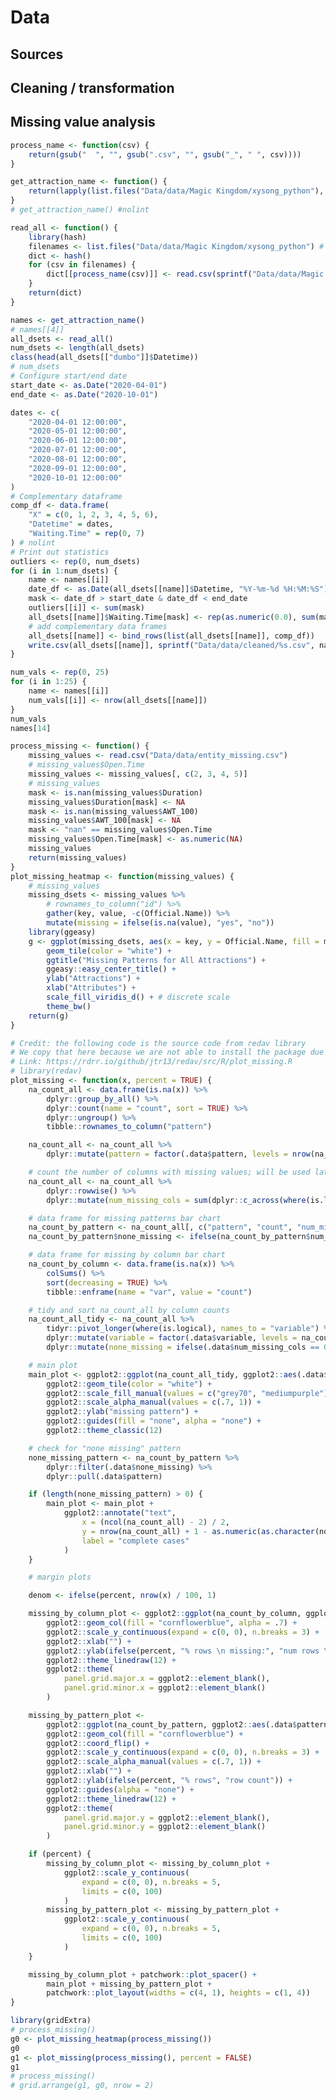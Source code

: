 # Data 

## Sources

## Cleaning / transformation

## Missing value analysis
```r
process_name <- function(csv) {
    return(gsub("  ", "", gsub(".csv", "", gsub("_", " ", csv))))
}

get_attraction_name <- function() {
    return(lapply(list.files("Data/data/Magic Kingdom/xysong_python"), process_name)) # nolint
}
# get_attraction_name() #nolint

read_all <- function() {
    library(hash)
    filenames <- list.files("Data/data/Magic Kingdom/xysong_python") # nolint
    dict <- hash()
    for (csv in filenames) {
        dict[[process_name(csv)]] <- read.csv(sprintf("Data/data/Magic Kingdom/xysong_python/%s", csv)) # nolint
    }
    return(dict)
}
```
```r
names <- get_attraction_name()
# names[[4]]
all_dsets <- read_all()
num_dsets <- length(all_dsets)
class(head(all_dsets[["dumbo"]]$Datetime))
# num_dsets
# Configure start/end date
start_date <- as.Date("2020-04-01")
end_date <- as.Date("2020-10-01")

dates <- c(
    "2020-04-01 12:00:00",
    "2020-05-01 12:00:00",
    "2020-06-01 12:00:00",
    "2020-07-01 12:00:00",
    "2020-08-01 12:00:00",
    "2020-09-01 12:00:00",
    "2020-10-01 12:00:00"
)
# Complementary dataframe
comp_df <- data.frame(
    "X" = c(0, 1, 2, 3, 4, 5, 6),
    "Datetime" = dates,
    "Waiting.Time" = rep(0, 7)
) # nolint
# Print out statistics
outliers <- rep(0, num_dsets)
for (i in 1:num_dsets) {
    name <- names[[i]]
    date_df <- as.Date(all_dsets[[name]]$Datetime, "%Y-%m-%d %H:%M:%S")
    mask <- date_df > start_date & date_df < end_date
    outliers[[i]] <- sum(mask)
    all_dsets[[name]]$Waiting.Time[mask] <- rep(as.numeric(0.0), sum(mask))
    # add complementary data frames
    all_dsets[[name]] <- bind_rows(list(all_dsets[[name]], comp_df))
    write.csv(all_dsets[[name]], sprintf("Data/data/cleaned/%s.csv", name))
}

num_vals <- rep(0, 25)
for (i in 1:25) {
    name <- names[[i]]
    num_vals[[i]] <- nrow(all_dsets[[name]])
}
num_vals
names[14]
```

```r
process_missing <- function() {
    missing_values <- read.csv("Data/data/entity_missing.csv")
    # missing_values$Open.Time
    missing_values <- missing_values[, c(2, 3, 4, 5)]
    # missing_values
    mask <- is.nan(missing_values$Duration)
    missing_values$Duration[mask] <- NA
    mask <- is.nan(missing_values$AWT_100)
    missing_values$AWT_100[mask] <- NA
    mask <- "nan" == missing_values$Open.Time
    missing_values$Open.Time[mask] <- as.numeric(NA)
    missing_values
    return(missing_values)
}
plot_missing_heatmap <- function(missing_values) {
    # missing_values
    missing_dsets <- missing_values %>%
        # rownames_to_column("id") %>%
        gather(key, value, -c(Official.Name)) %>%
        mutate(missing = ifelse(is.na(value), "yes", "no"))
    library(ggeasy)
    g <- ggplot(missing_dsets, aes(x = key, y = Official.Name, fill = missing)) +
        geom_tile(color = "white") +
        ggtitle("Missing Patterns for All Attractions") +
        ggeasy::easy_center_title() +
        ylab("Attractions") +
        xlab("Attributes") +
        scale_fill_viridis_d() + # discrete scale
        theme_bw()
    return(g)
}
```
```r
# Credit: the following code is the source code from redav library
# We copy that here because we are not able to install the package due to R version issue.
# Link: https://rdrr.io/github/jtr13/redav/src/R/plot_missing.R
# library(redav)
plot_missing <- function(x, percent = TRUE) {
    na_count_all <- data.frame(is.na(x)) %>%
        dplyr::group_by_all() %>%
        dplyr::count(name = "count", sort = TRUE) %>%
        dplyr::ungroup() %>%
        tibble::rownames_to_column("pattern")

    na_count_all <- na_count_all %>%
        dplyr::mutate(pattern = factor(.data$pattern, levels = nrow(na_count_all):1))

    # count the number of columns with missing values; will be used later to determine if there's a "none missing" pattern
    na_count_all <- na_count_all %>%
        dplyr::rowwise() %>%
        dplyr::mutate(num_missing_cols = sum(dplyr::c_across(where(is.logical))))

    # data frame for missing patterns bar chart
    na_count_by_pattern <- na_count_all[, c("pattern", "count", "num_missing_cols")]
    na_count_by_pattern$none_missing <- ifelse(na_count_by_pattern$num_missing_cols == 0, TRUE, FALSE)

    # data frame for missing by column bar chart
    na_count_by_column <- data.frame(is.na(x)) %>%
        colSums() %>%
        sort(decreasing = TRUE) %>%
        tibble::enframe(name = "var", value = "count")

    # tidy and sort na_count_all by column counts
    na_count_all_tidy <- na_count_all %>%
        tidyr::pivot_longer(where(is.logical), names_to = "variable") %>%
        dplyr::mutate(variable = factor(.data$variable, levels = na_count_by_column$var)) %>%
        dplyr::mutate(none_missing = ifelse(.data$num_missing_cols == 0, TRUE, FALSE))

    # main plot
    main_plot <- ggplot2::ggplot(na_count_all_tidy, ggplot2::aes(.data$variable, .data$pattern, fill = factor(.data$value), alpha = .data$none_missing)) +
        ggplot2::geom_tile(color = "white") +
        ggplot2::scale_fill_manual(values = c("grey70", "mediumpurple")) +
        ggplot2::scale_alpha_manual(values = c(.7, 1)) +
        ggplot2::ylab("missing pattern") +
        ggplot2::guides(fill = "none", alpha = "none") +
        ggplot2::theme_classic(12)

    # check for "none missing" pattern
    none_missing_pattern <- na_count_by_pattern %>%
        dplyr::filter(.data$none_missing) %>%
        dplyr::pull(.data$pattern)

    if (length(none_missing_pattern) > 0) {
        main_plot <- main_plot +
            ggplot2::annotate("text",
                x = (ncol(na_count_all) - 2) / 2,
                y = nrow(na_count_all) + 1 - as.numeric(as.character(none_missing_pattern)),
                label = "complete cases"
            )
    }

    # margin plots

    denom <- ifelse(percent, nrow(x) / 100, 1)

    missing_by_column_plot <- ggplot2::ggplot(na_count_by_column, ggplot2::aes(forcats::fct_inorder(.data$var), .data$count / denom)) +
        ggplot2::geom_col(fill = "cornflowerblue", alpha = .7) +
        ggplot2::scale_y_continuous(expand = c(0, 0), n.breaks = 3) +
        ggplot2::xlab("") +
        ggplot2::ylab(ifelse(percent, "% rows \n missing:", "num rows \n missing:")) +
        ggplot2::theme_linedraw(12) +
        ggplot2::theme(
            panel.grid.major.x = ggplot2::element_blank(),
            panel.grid.minor.x = ggplot2::element_blank()
        )

    missing_by_pattern_plot <-
        ggplot2::ggplot(na_count_by_pattern, ggplot2::aes(.data$pattern, .data$count / denom, alpha = .data$none_missing)) +
        ggplot2::geom_col(fill = "cornflowerblue") +
        ggplot2::coord_flip() +
        ggplot2::scale_y_continuous(expand = c(0, 0), n.breaks = 3) +
        ggplot2::scale_alpha_manual(values = c(.7, 1)) +
        ggplot2::xlab("") +
        ggplot2::ylab(ifelse(percent, "% rows", "row count")) +
        ggplot2::guides(alpha = "none") +
        ggplot2::theme_linedraw(12) +
        ggplot2::theme(
            panel.grid.major.y = ggplot2::element_blank(),
            panel.grid.minor.y = ggplot2::element_blank()
        )

    if (percent) {
        missing_by_column_plot <- missing_by_column_plot +
            ggplot2::scale_y_continuous(
                expand = c(0, 0), n.breaks = 5,
                limits = c(0, 100)
            )
        missing_by_pattern_plot <- missing_by_pattern_plot +
            ggplot2::scale_y_continuous(
                expand = c(0, 0), n.breaks = 5,
                limits = c(0, 100)
            )
    }

    missing_by_column_plot + patchwork::plot_spacer() +
        main_plot + missing_by_pattern_plot +
        patchwork::plot_layout(widths = c(4, 1), heights = c(1, 4))
}
```


```r
library(gridExtra)
# process_missing()
g0 <- plot_missing_heatmap(process_missing())
g0
g1 <- plot_missing(process_missing(), percent = FALSE)
g1
# process_missing()
# grid.arrange(g1, g0, nrow = 2)
```